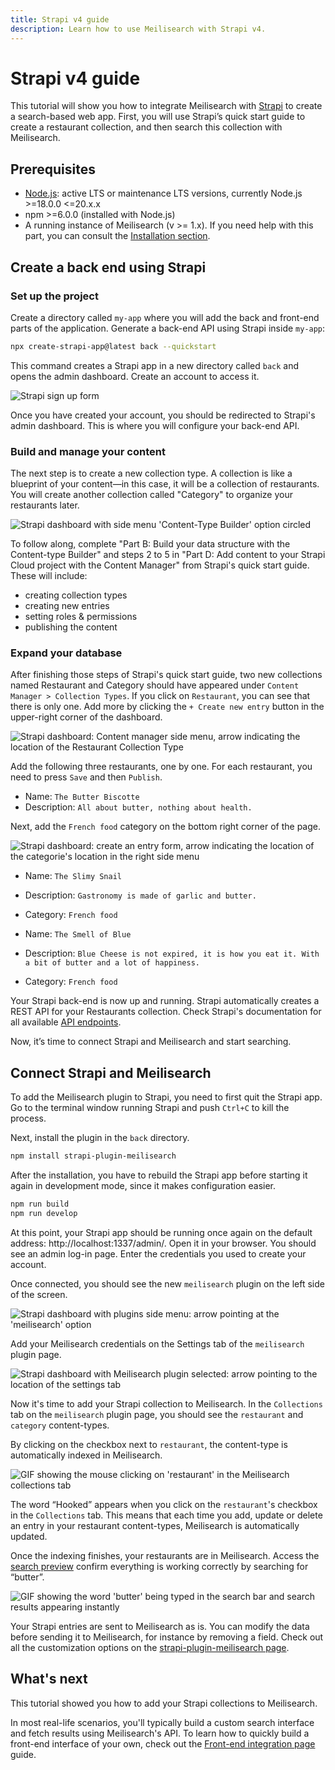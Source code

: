 ```yaml
---
title: Strapi v4 guide
description: Learn how to use Meilisearch with Strapi v4.
---
```


# Strapi v4 guide

This tutorial will show you how to integrate Meilisearch with [Strapi](https://strapi.io/) to create a search-based web app. First, you will use Strapi’s quick start guide to create a restaurant collection, and then search this collection with Meilisearch.

## Prerequisites

- [Node.js](https://nodejs.org/): active LTS or maintenance LTS versions, currently Node.js >=18.0.0 \<=20.x.x
- npm >=6.0.0 (installed with Node.js)
- A running instance of Meilisearch (v >= 1.x). If you need help with this part, you can consult the [Installation section](/learn/self_hosted/install_meilisearch_locally).

## Create a back end using Strapi

### Set up the project

Create a directory called `my-app` where you will add the back and front-end parts of the application. Generate a back-end API using Strapi inside `my-app`:

```bash
npx create-strapi-app@latest back --quickstart
```

This command creates a Strapi app in a new directory called `back` and opens the admin dashboard. Create an account to access it.

![Strapi sign up form](/assets/images/strapi-v4/strapi-signup.png)

Once you have created your account, you should be redirected to Strapi's admin dashboard. This is where you will configure your back-end API.

### Build and manage your content

The next step is to create a new collection type. A collection is like a blueprint of your content—in this case, it will be a collection of restaurants. You will create another collection called "Category" to organize your restaurants later.

![Strapi dashboard with side menu 'Content-Type Builder' option circled](/assets/images/strapi-v4/strapi-dashboard.png)

To follow along, complete "Part B:  Build your data structure with the Content-type Builder" and steps 2 to 5 in "Part D: Add content to your Strapi Cloud project with the Content Manager" from Strapi's quick start guide. These will include:

- creating collection types
- creating new entries
- setting roles & permissions
- publishing the content

### Expand your database

After finishing those steps of Strapi's quick start guide, two new collections named Restaurant and Category should have appeared under `Content Manager > Collection Types`. If you click on `Restaurant`, you can see that there is only one. Add more by clicking the `+ Create new entry` button in the upper-right corner of the dashboard.


![Strapi dashboard: Content manager side menu, arrow indicating the location of the Restaurant Collection Type](/assets/images/strapi-v4/strapi-restaurant-content-type.png)

Add the following three restaurants, one by one. For each restaurant, you need to press `Save` and then `Publish`.

- Name: `The Butter Biscotte`
- Description: `All about butter, nothing about health.`

Next, add the `French food` category on the bottom right corner of the page.

![Strapi dashboard: create an entry form, arrow indicating the location of the categorie's location in the right side menu](/assets/images/strapi-v4/strapi-add-category.png)

- Name: `The Slimy Snail`
- Description: `Gastronomy is made of garlic and butter.`
- Category: `French food`

- Name: `The Smell of Blue`
- Description: `Blue Cheese is not expired, it is how you eat it. With a bit of butter and a lot of happiness.`
- Category: `French food`

Your Strapi back-end is now up and running. Strapi automatically creates a REST API for your Restaurants collection. Check Strapi's documentation for all available [API endpoints](https://strapi.io/documentation/developer-docs/latest/developer-resources/content-api/content-api.html#api-endpoints).

Now, it’s time to connect Strapi and Meilisearch and start searching.

## Connect Strapi and Meilisearch

To add the Meilisearch plugin to Strapi, you need to first quit the Strapi app. Go to the terminal window running Strapi and push `Ctrl+C` to kill the process.

Next, install the plugin in the `back` directory.

```bash
npm install strapi-plugin-meilisearch
```

After the installation, you have to rebuild the Strapi app before starting it again in development mode, since it makes configuration easier.

```bash
npm run build
npm run develop
```

At this point, your Strapi app should be running once again on the default address: http://localhost:1337/admin/. Open it in your browser. You should see an admin log-in page. Enter the credentials you used to create your account.

Once connected, you should see the new `meilisearch` plugin on the left side of the screen.


![Strapi dashboard with plugins side menu: arrow pointing at the 'meilisearch' option](/assets/images/strapi-v4/strapi-meilisearch-plugin.png)

Add your Meilisearch credentials on the Settings tab of the `meilisearch` plugin page.

![Strapi dashboard with Meilisearch plugin selected: arrow pointing to the location of the settings tab](/assets/images/strapi-v4/strapi-meilisearch-credentials.png)

Now it's time to add your Strapi collection to Meilisearch. In the `Collections` tab on the `meilisearch` plugin page, you should see the `restaurant` and `category` content-types.

By clicking on the checkbox next to `restaurant`, the content-type is automatically indexed in Meilisearch.

![GIF showing the mouse clicking on 'restaurant' in the Meilisearch collections tab](/assets/images/strapi-v4/add-collection-to-meilisearch.gif)

The word “Hooked” appears when you click on the `restaurant`'s checkbox in the `Collections` tab. This means that each time you add, update or delete an entry in your restaurant content-types, Meilisearch is automatically updated.

Once the indexing finishes, your restaurants are in Meilisearch. Access the [search preview](/learn/getting_started/search_preview) confirm everything is working correctly by searching for “butter”.

![GIF showing the word 'butter' being typed in the search bar and search results appearing instantly](/assets/images/strapi-v4/strapi-search-preview.gif)

Your Strapi entries are sent to Meilisearch as is. You can modify the data before sending it to Meilisearch, for instance by removing a field. Check out all the customization options on the [strapi-plugin-meilisearch page](https://github.com/meilisearch/strapi-plugin-meilisearch/#-customization).

## What's next

This tutorial showed you how to add your Strapi collections to Meilisearch.

In most real-life scenarios, you'll typically build a custom search interface and fetch results using Meilisearch's API. To learn how to quickly build a front-end interface of your own, check out the [Front-end integration page](/guides/front_end/front_end_integration) guide.
